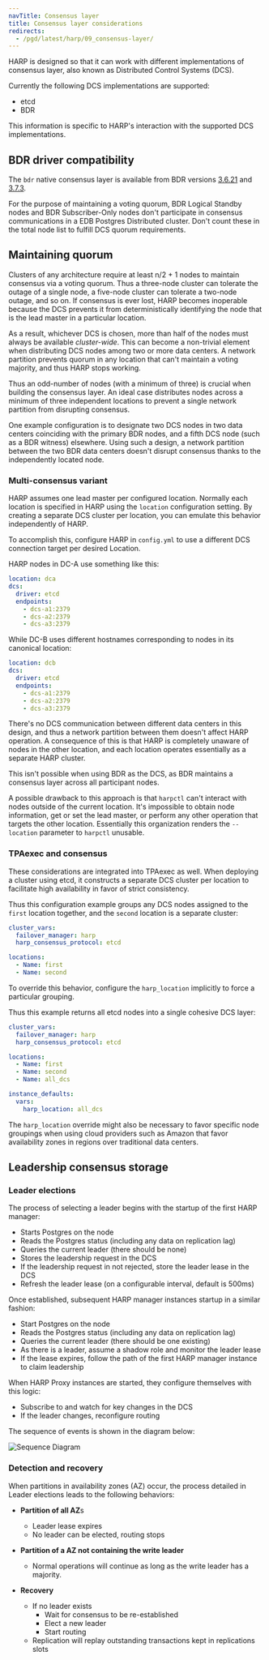 ```yaml
---
navTitle: Consensus layer
title: Consensus layer considerations
redirects:
  - /pgd/latest/harp/09_consensus-layer/
---
```


HARP is designed so that it can work with different implementations of 
consensus layer, also known as Distributed Control Systems (DCS).

Currently the following DCS implementations are supported:

 - etcd
 - BDR

This information is specific to HARP's interaction with the 
supported DCS implementations.

## BDR driver compatibility

The `bdr` native consensus layer is available from BDR versions 
[3.6.21](/bdr/3.7/release-notes/#bdr-362) 
and [3.7.3](/bdr/3.7/release-notes/#bdr-373).

For the purpose of maintaining a voting quorum, BDR Logical Standby 
nodes and BDR Subscriber-Only nodes don't participate in consensus communications in a EDB Postgres Distributed cluster. Don't count these in the total node list to fulfill DCS quorum requirements.

## Maintaining quorum

Clusters of any architecture require at least n/2 + 1 nodes to maintain 
consensus via a voting quorum. Thus a three-node cluster can tolerate the outage of 
a single node, a five-node cluster can tolerate a two-node outage, and so on. If 
consensus is ever lost, HARP becomes inoperable because the DCS prevents it 
from deterministically identifying the node that is the lead master in a 
particular location.

As a result, whichever DCS is chosen, more than half of the nodes must always 
be available _cluster-wide_. This can become a non-trivial element when 
distributing DCS nodes among two or more data centers. A network partition 
prevents quorum in any location that can't maintain a voting majority, and thus 
HARP stops working.

Thus an odd-number of nodes (with a minimum of three) is crucial when building the 
consensus layer. An ideal case distributes nodes across a minimum of 
three independent locations to prevent a single network partition from 
disrupting consensus.

One example configuration is to designate two DCS nodes in two data centers 
coinciding with the primary BDR nodes, and a fifth DCS node (such as a BDR 
witness) elsewhere. Using such a design, a network partition between the two 
BDR data centers doesn't disrupt consensus thanks to the independently
located node.

### Multi-consensus variant

HARP assumes one lead master per configured location. Normally each 
location is specified in HARP using the `location` configuration setting. 
By creating a separate DCS cluster per location, you can emulate
this behavior independently of HARP.

To accomplish this, configure HARP in `config.yml` to use a different
DCS connection target per desired Location.

HARP nodes in DC-A use something like this:

```yaml
location: dca
dcs:
  driver: etcd
  endpoints:
    - dcs-a1:2379
    - dcs-a2:2379
    - dcs-a3:2379
```

While DC-B uses different hostnames corresponding to nodes in its 
canonical location:

```yaml
location: dcb
dcs:
  driver: etcd
  endpoints:
    - dcs-a1:2379
    - dcs-a2:2379
    - dcs-a3:2379
```

There's no DCS communication between different data centers in this design, 
and thus a network partition between them doesn't affect HARP operation. A 
consequence of this is that HARP is completely unaware of nodes in the other 
location, and each location operates essentially as a separate HARP cluster.

This isn't possible when using BDR as the DCS, as BDR maintains a consensus 
layer across all participant nodes. 

A possible drawback to this approach is that `harpctl` can't interact 
with nodes outside of the current location. It's impossible to obtain 
node information, get or set the lead master, or perform any other operation that 
targets the other location. Essentially this organization renders the 
`--location` parameter to `harpctl` unusable.

### TPAexec and consensus

These considerations are integrated into TPAexec as well. When deploying a
cluster using etcd, it constructs a separate DCS cluster per
location to facilitate high availability in favor of strict consistency.

Thus this configuration example groups any DCS nodes assigned to the `first` location together, and the 
`second` location is a separate cluster:

```yaml
cluster_vars:
  failover_manager: harp
  harp_consensus_protocol: etcd

locations:
  - Name: first
  - Name: second
```

To override this behavior, 
configure the `harp_location` implicitly to force a particular grouping.

Thus this example returns all etcd nodes into a single cohesive DCS layer:

```yaml
cluster_vars:
  failover_manager: harp
  harp_consensus_protocol: etcd

locations:
  - Name: first
  - Name: second
  - Name: all_dcs

instance_defaults:
  vars:
    harp_location: all_dcs
```

The `harp_location` override might also be necessary to favor specific node 
groupings when using cloud providers such as Amazon that favor availability
zones in regions over traditional data centers.

## Leadership consensus storage

### Leader elections

The process of selecting a leader begins with the startup of the first HARP manager:

* Starts Postgres on the node
* Reads the Postgres status (including any data on replication lag)
* Queries the current leader (there should be none)
* Stores the leadership request in the DCS
* If the leadership request in not rejected, store the leader lease in the DCS
* Refresh the leader lease (on a configurable interval, default is 500ms)

Once established, subsequent HARP manager instances startup in a similar fashion:

* Start Postgres on the node
* Reads the Postgres status (including any data on replication lag)
* Queries the current leader (there should be one existing)
* As there is a leader, assume a shadow role and monitor the leader lease
* If the lease expires, follow the path of the first HARP manager instance to claim leadership

When HARP Proxy instances are started, they configure themselves with this logic:

* Subscribe to and watch for key changes in the DCS
* If the leader changes, reconfigure routing

The sequence of events is shown in the diagram below:

![Sequence Diagram](images/HARPsequencediagram.png)

### Detection and recovery

When partitions in availability zones (AZ) occur, the process detailed in Leader elections leads to the following behaviors:

* **Partition of all AZ**s
  * Leader lease expires
  * No leader can be elected, routing stops


* **Partition of a AZ not containing the write leader**
  * Normal operations will continue as long as the write leader has a majority.


* **Recovery**
  * If no leader exists
    * Wait for consensus to be re-established
    * Elect a new leader
    * Start routing
  * Replication will replay outstanding transactions kept in replications slots
 


